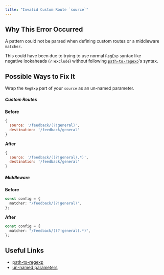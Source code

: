 ```yaml
---
title: "Invalid Custom Route `source`"
---
```


## Why This Error Occurred

A pattern could not be parsed when defining custom routes or a middleware `matcher`.

This could have been due to trying to use normal `RegExp` syntax like negative lookaheads (`?!exclude`) without following [`path-to-regexp`](https://github.com/pillarjs/path-to-regexp)'s syntax.

## Possible Ways to Fix It

Wrap the `RegExp` part of your `source` as an un-named parameter.

##### Custom Routes

**Before**

```js
{
  source: '/feedback/(?!general)',
  destination: '/feedback/general'
}
```

**After**

```js
{
  source: '/feedback/((?!general).*)',
  destination: '/feedback/general'
}
```

##### Middleware

**Before**

```ts filename="middleware.ts"
const config = {
  matcher: "/feedback/(?!general)",
};
```

**After**

```ts filename="middleware.ts"
const config = {
  matcher: "/feedback/((?!general).*)",
};
```

## Useful Links

- [path-to-regexp](https://github.com/pillarjs/path-to-regexp)
- [un-named parameters](https://github.com/pillarjs/path-to-regexp#unnamed-parameters)

